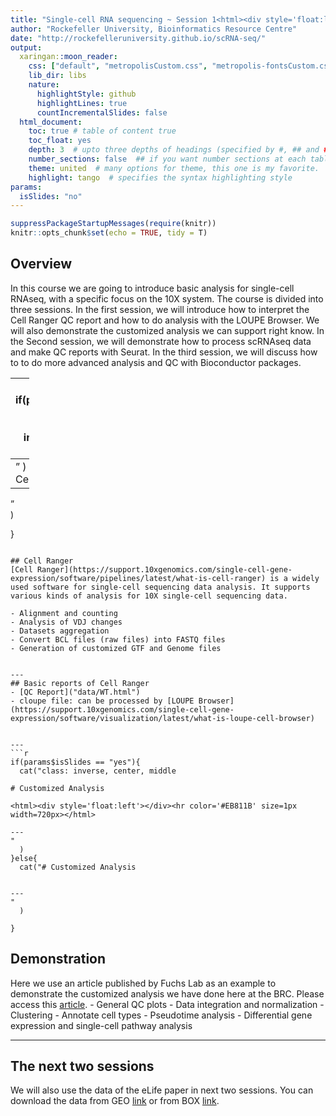 ```yaml
---
title: "Single-cell RNA sequencing ~ Session 1<html><div style='float:left'></div><hr color='#EB811B' size=1px width=796px></html>"
author: "Rockefeller University, Bioinformatics Resource Centre"
date: "http://rockefelleruniversity.github.io/scRNA-seq/"
output: 
  xaringan::moon_reader:
    css: ["default", "metropolisCustom.css", "metropolis-fontsCustom.css"]
    lib_dir: libs
    nature:
      highlightStyle: github
      highlightLines: true
      countIncrementalSlides: false
  html_document:
    toc: true # table of content true
    toc_float: yes
    depth: 3  # upto three depths of headings (specified by #, ## and ###)
    number_sections: false  ## if you want number sections at each table header
    theme: united  # many options for theme, this one is my favorite.
    highlight: tango  # specifies the syntax highlighting style
params:
  isSlides: "no"
---
```


```r
suppressPackageStartupMessages(require(knitr))
knitr::opts_chunk$set(echo = TRUE, tidy = T)
```

## Overview
In this course we are going to introduce basic analysis for single-cell RNAseq, with a specific focus on the 10X system. The course is divided into three sessions. In the first session, we will introduce how to interpret the Cell  Ranger QC report and how to do analysis with the LOUPE Browser. We will also demonstrate the customized analysis we can support right know. In the Second session, we will demonstrate how to process scRNAseq data and make QC reports with Seurat. In the third session, we will discuss how to to do more advanced analysis and QC with Bioconductor packages. 

---
```r
if(params$isSlides == "yes"){
  cat("class: inverse, center, middle

# Cell Ranger results

<html><div style='float:left'></div><hr color='#EB811B' size=1px width=720px></html> 

---
"    
  )
}else{
  cat("# Cell Ranger results


---
"    
  )
  
}

```

## Cell Ranger
[Cell Ranger](https://support.10xgenomics.com/single-cell-gene-expression/software/pipelines/latest/what-is-cell-ranger) is a widely used software for single-cell sequencing data analysis. It supports various kinds of analysis for 10X single-cell sequencing data.

- Alignment and counting
- Analysis of VDJ changes
- Datasets aggregation
- Convert BCL files (raw files) into FASTQ files
- Generation of customized GTF and Genome files


---
## Basic reports of Cell Ranger
- [QC Report]("data/WT.html")
- cloupe file: can be processed by [LOUPE Browser](https://support.10xgenomics.com/single-cell-gene-expression/software/visualization/latest/what-is-loupe-cell-browser)


---
```r
if(params$isSlides == "yes"){
  cat("class: inverse, center, middle

# Customized Analysis

<html><div style='float:left'></div><hr color='#EB811B' size=1px width=720px></html> 

---
"    
  )
}else{
  cat("# Customized Analysis


---
"    
  )
  
}

```

## Demonstration
Here we use an article published by Fuchs Lab as an example to demonstrate the customized analysis we have done here at the BRC. Please access this [article](https://elifesciences.org/articles/56980). 
- General QC plots
- Data integration and normalization
- Clustering
- Annotate cell types
- Pseudotime analysis
- Differential gene expression and single-cell pathway analysis

---
## The next two sessions
We will also use the data of the eLife paper in next two sessions. You can download the data from GEO [link](https://www.ncbi.nlm.nih.gov/geo/query/acc.cgi?acc=GSE147415) or from BOX [link](https://rockefeller.box.com/s/hdy0vex38dlph5pglafrkw68b7uemndr).
